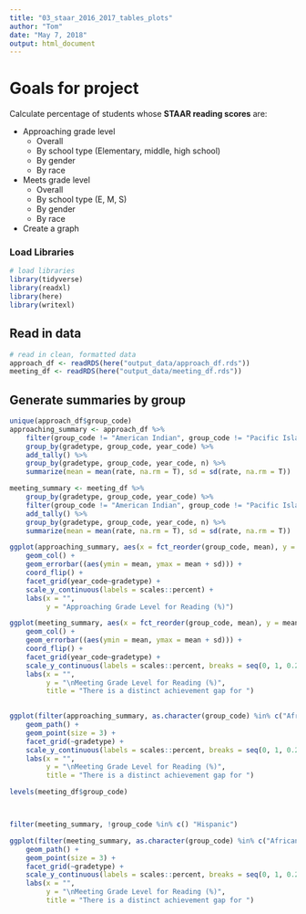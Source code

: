 ```yaml
---
title: "03_staar_2016_2017_tables_plots"
author: "Tom"
date: "May 7, 2018"
output: html_document
---
```


# Goals for project

Calculate percentage of students whose **STAAR reading scores** are:  

* Approaching grade level
    * Overall
    * By school type (Elementary, middle, high school)
    * By gender
    * By race
* Meets grade level
    * Overall
    * By school type (E, M, S)
    * By gender
    * By race
* Create a graph    

### Load Libraries

```r
# load libraries
library(tidyverse)
library(readxl)
library(here)
library(writexl)
```

## Read in data

```r
# read in clean, formatted data
approach_df <- readRDS(here("output_data/approach_df.rds"))
meeting_df <- readRDS(here("output_data/meeting_df.rds"))
```

## Generate summaries by group

```r
unique(approach_df$group_code)
approaching_summary <- approach_df %>% 
    filter(group_code != "American Indian", group_code != "Pacific Islander") %>% 
    group_by(gradetype, group_code, year_code) %>% 
    add_tally() %>% 
    group_by(gradetype, group_code, year_code, n) %>% 
    summarize(mean = mean(rate, na.rm = T), sd = sd(rate, na.rm = T))

meeting_summary <- meeting_df %>% 
    group_by(gradetype, group_code, year_code) %>% 
    filter(group_code != "American Indian", group_code != "Pacific Islander") %>% 
    add_tally() %>% 
    group_by(gradetype, group_code, year_code, n) %>% 
    summarize(mean = mean(rate, na.rm = T), sd = sd(rate, na.rm = T))
```

```r
ggplot(approaching_summary, aes(x = fct_reorder(group_code, mean), y = mean)) +
    geom_col() +
    geom_errorbar((aes(ymin = mean, ymax = mean + sd))) +
    coord_flip() +
    facet_grid(year_code~gradetype) +
    scale_y_continuous(labels = scales::percent) +
    labs(x = "", 
         y = "Approaching Grade Level for Reading (%)")

ggplot(meeting_summary, aes(x = fct_reorder(group_code, mean), y = mean)) +
    geom_col() +
    geom_errorbar((aes(ymin = mean, ymax = mean + sd))) +
    coord_flip() +
    facet_grid(year_code~gradetype) +
    scale_y_continuous(labels = scales::percent, breaks = seq(0, 1, 0.2)) +
    labs(x = "", 
         y = "\nMeeting Grade Level for Reading (%)",
         title = "There is a distinct achievement gap for ")
    
```

```r
ggplot(filter(approaching_summary, as.character(group_code) %in% c("African American", "White", "Hispanic", "Asian", "Two or More Races")), aes(x = year_code, y = mean, color = group_code, group = group_code)) +
    geom_path() +
    geom_point(size = 3) +
    facet_grid(~gradetype) +
    scale_y_continuous(labels = scales::percent, breaks = seq(0, 1, 0.2), limits = c(0, 1)) +
    labs(x = "", 
         y = "\nMeeting Grade Level for Reading (%)",
         title = "There is a distinct achievement gap for ")

levels(meeting_df$group_code)



filter(meeting_summary, !group_code %in% c() "Hispanic")
```

```r
ggplot(filter(meeting_summary, as.character(group_code) %in% c("African American", "White", "Hispanic", "Asian", "Two or More Races")), aes(x = year_code, y = mean, color = group_code, group = group_code)) +
    geom_path() +
    geom_point(size = 3) +
    facet_grid(~gradetype) +
    scale_y_continuous(labels = scales::percent, breaks = seq(0, 1, 0.2), limits = c(0, 1)) +
    labs(x = "", 
         y = "\nMeeting Grade Level for Reading (%)",
         title = "There is a distinct achievement gap for ")
```

